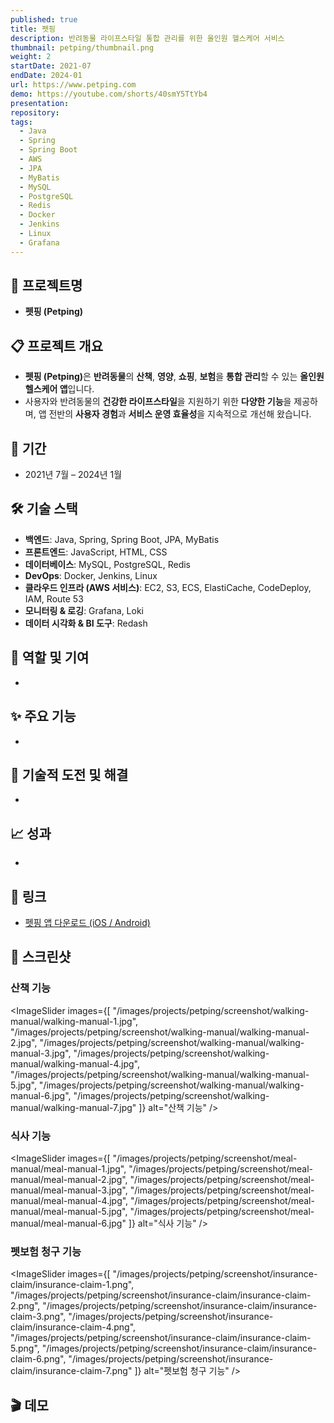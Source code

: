 ```yaml
---
published: true
title: 펫핑
description: 반려동물 라이프스타일 통합 관리를 위한 올인원 헬스케어 서비스
thumbnail: petping/thumbnail.png
weight: 2
startDate: 2021-07
endDate: 2024-01
url: https://www.petping.com
demo: https://youtube.com/shorts/40smY5TtYb4
presentation: 
repository: 
tags:
  - Java
  - Spring
  - Spring Boot
  - AWS
  - JPA
  - MyBatis
  - MySQL
  - PostgreSQL
  - Redis
  - Docker
  - Jenkins
  - Linux
  - Grafana
---
```


## 📌 프로젝트명
- **펫핑 (Petping)**

## 📋 프로젝트 개요
- <b>펫핑 (Petping)</b>은 **반려동물**의 **산책**, **영양**, **쇼핑**, **보험**을 **통합 관리**할 수 있는 **올인원 헬스케어 앱**입니다.
- 사용자와 반려동물의 **건강한 라이프스타일**을 지원하기 위한 **다양한 기능**을 제공하며, 앱 전반의 **사용자 경험**과 **서비스 운영 효율성**을 지속적으로 개선해 왔습니다.

## 📅 기간
- 2021년 7월 – 2024년 1월

## 🛠 기술 스택
- **백엔드**: Java, Spring, Spring Boot, JPA, MyBatis
- **프론트엔드**: JavaScript, HTML, CSS
- **데이터베이스**: MySQL, PostgreSQL, Redis
- **DevOps**: Docker, Jenkins, Linux
- **클라우드 인프라 (AWS 서비스)**: EC2, S3, ECS, ElastiCache, CodeDeploy, IAM, Route 53
- **모니터링 & 로깅**: Grafana, Loki
- **데이터 시각화 & BI 도구**: Redash

## 👤 역할 및 기여
- 

## ✨ 주요 기능
- 

## 🚀 기술적 도전 및 해결
- 

## 📈 성과
- 

## 🔗 링크
- <a href="https://www.petping.com" target="_blank">펫핑 앱 다운로드 (iOS / Android)</a>

## 📸 스크린샷

### 산책 기능
<ImageSlider
  images={[
    "/images/projects/petping/screenshot/walking-manual/walking-manual-1.jpg",
    "/images/projects/petping/screenshot/walking-manual/walking-manual-2.jpg",
    "/images/projects/petping/screenshot/walking-manual/walking-manual-3.jpg",
    "/images/projects/petping/screenshot/walking-manual/walking-manual-4.jpg",
    "/images/projects/petping/screenshot/walking-manual/walking-manual-5.jpg",
    "/images/projects/petping/screenshot/walking-manual/walking-manual-6.jpg",
    "/images/projects/petping/screenshot/walking-manual/walking-manual-7.jpg"
  ]}
  alt="산책 기능"
/>

### 식사 기능
<ImageSlider
  images={[
    "/images/projects/petping/screenshot/meal-manual/meal-manual-1.jpg",
    "/images/projects/petping/screenshot/meal-manual/meal-manual-2.jpg",
    "/images/projects/petping/screenshot/meal-manual/meal-manual-3.jpg",
    "/images/projects/petping/screenshot/meal-manual/meal-manual-4.jpg",
    "/images/projects/petping/screenshot/meal-manual/meal-manual-5.jpg",
    "/images/projects/petping/screenshot/meal-manual/meal-manual-6.jpg"
  ]}
  alt="식사 기능"
/>

### 펫보험 청구 기능
<ImageSlider
  images={[
    "/images/projects/petping/screenshot/insurance-claim/insurance-claim-1.png",
    "/images/projects/petping/screenshot/insurance-claim/insurance-claim-2.png",
    "/images/projects/petping/screenshot/insurance-claim/insurance-claim-3.png",
    "/images/projects/petping/screenshot/insurance-claim/insurance-claim-4.png",
    "/images/projects/petping/screenshot/insurance-claim/insurance-claim-5.png",
    "/images/projects/petping/screenshot/insurance-claim/insurance-claim-6.png",
    "/images/projects/petping/screenshot/insurance-claim/insurance-claim-7.png"
  ]}
  alt="펫보험 청구 기능"
/>

## 🎬 데모
<YoutubeEmbed videoId="40smY5TtYb4" />